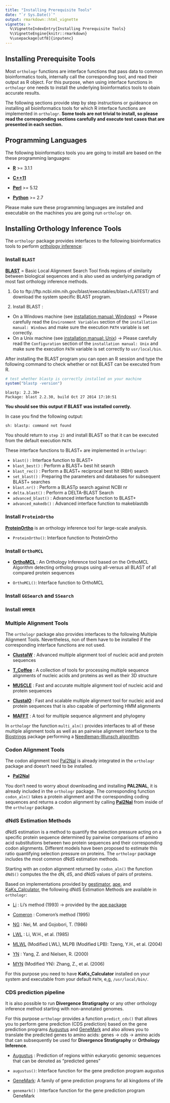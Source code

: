 ```yaml
---
title: "Installing Prerequisite Tools"
date: "`r Sys.Date()`"
output: rmarkdown::html_vignette
vignette: >
  %\VignetteIndexEntry{Installing Prerequisite Tools}
  %\VignetteEngine{knitr::rmarkdown}
  %\usepackage[utf8]{inputenc}
---
```



## Installing Prerequisite Tools

Most `orthologr` functions are interface functions that pass data to common
bioinformatics tools, internally call the corresponding tool, and read their output
as R object. For this purpose, when using interface functions in `orthologr` one needs to 
install the underlying bioinformatics tools to obain accurate results. 

The following sections provide step by step instructions or guideance on installing 
all bioinformatics tools for which R interface functions are implemented in `orthologr`.
__Some tools are not trivial to install, so please read the corresponding sections carefully
and execute test cases that are presented in each section.__


## Programming Languages

The following bioinformatics tools you are going to install are based on
the these programming languages:

 - [__R__](http://www.cran.r-project.org) >= 3.1.1
 
 - [__C++11__](http://isocpp.org/about)
 
 - [__Perl__](https://www.perl.org) >= 5.12
 
 - [__Python__](https://www.python.org) >= 2.7

Please make sure these programming languages are installed and executable on the machines you are going run `orthologr` on.

## Installing Orthology Inference Tools

The `orthologr` package provides interfaces to the following bioinformatics tools 
to perform [orthology inference](http://link.springer.com/protocol/10.1007%2F978-1-61779-582-4_9):


### Install `BLAST`

[__BLAST__](http://www.ncbi.nlm.nih.gov/guide/howto/run-blast-local/]) = Basic Local Alignment Search Tool finds regions of similarity between biological sequences and is also used as underlying paradigm of most fast orthology inference methods.

1) Go to ftp://ftp.ncbi.nlm.nih.gov/blast/executables/blast+/LATEST/ and download the system specific BLAST program.

2) Install BLAST :  

* On a Windows machine (see [installation manual: Windows](http://www.ncbi.nlm.nih.gov/books/NBK52637/))
-> Please carefully read the `Environment Variables` section of the `installation manual: Windows` and make sure the execution `PATH` variable is set correctly.
* On a Unix machine (see [installation manual: Unix](http://www.ncbi.nlm.nih.gov/books/NBK52640/)) 
-> Please carefully read the `Configuration` section of the `installation manual: Unix` and make sure the execution `PATH` variable is set correctly to `usr/local/bin`.

After installing the BLAST program you can open an R session and type the following command to check whether or not BLAST can be executed from R.

```r
# test whether blastp is correctly installed on your machine
system("blastp -version")
```

```
blastp: 2.2.30+
Package: blast 2.2.30, build Oct 27 2014 17:10:51
```

__You should see this output if BLAST was installed corretly.__

In case you find the following output:

```
sh: blastp: command not found
```

You should return to `step 2)` and install BLAST so that it can be executed
from the default execution `PATH`.

These interface functions to BLAST+ are implemented in `orthologr`:
 
 - `blast()` : Interface function to BLAST+
 - `blast_best()` : Perform a BLAST+ best hit search
 - `blast_rec()` : Perform a BLAST+ reciprocal best hit (RBH) search
 - `set_blast()` : Preparing the parameters and databases for subsequent BLAST+ searches
 - `blast.nr()` : Perform a BLASTp search against NCBI nr
 - `delta.blast()` : Perform a DELTA-BLAST Search
 - `advanced_blast()` : Advanced interface function to BLAST+
 - `advanced_makedb()` : Advanced interface function to makeblastdb
 
 
### Install `ProteinOrtho`
 
[__ProteinOrtho__](https://www.bioinf.uni-leipzig.de/Software/proteinortho/) is an orthology inference tool for large-scale analysis.
 
 * `ProteinOrtho()`: Interface function to ProteinOrtho

### Install `OrthoMCL`

 - [__OrthoMCL__](http://www.orthomcl.org/orthomcl/) : An Orthology Inference tool based on the OrthoMCL Algorithm detecting ortholog groups using all-versus all BLAST of all compared protein sequences
 
 * `OrthoMCL()`: Interface function to OrthoMCL
 

### Install `GGSearch` and `SSearch`

### Install `HMMER`



### Multiple Alignment Tools

The `orthologr` package also provides interfaces to the following Multiple Alignment Tools.
Nevertheless, non of them have to be installed if the corresponding interface functions
are not used.

 - [__ClustalW__](http://www.clustal.org/clustal2/) : Advanced multiple alignment tool of nucleic acid and protein sequences
 
 - [__T_Coffee__](http://www.tcoffee.org/Projects/tcoffee/) : A collection of tools for processing multiple sequence alignments
 of nucleic acids and proteins as well as their 3D structure
 
 - [__MUSCLE__](http://www.drive5.com/muscle/) : Fast and accurate multiple alignment tool of nucleic acid and protein sequences
 
 - [__ClustalO__](http://www.clustal.org/omega/) : Fast and scalable multiple alignment tool for nucleic acid and protein sequences that is also
 capable of performing HMM alignments
 
 - [__MAFFT__](http://mafft.cbrc.jp/alignment/software/) : A tool for multiple sequence alignment and phylogeny

In `orthologr` the function `multi_aln()` provides interfaces to all of these multiple alignment tools
as well as an pairwise alignment interface to the [Biostrings](http://www.bioconductor.org/packages/release/bioc/html/Biostrings.html) package performing a [Needleman-Wunsch algorithm](http://www.sciencedirect.com/science/article/pii/0022283670900574).


### Codon Alignment Tools

The codon alignment tool [Pal2Nal](http://www.bork.embl.de/pal2nal/) is already integrated in the `orthologr` package
and doesn't need to be installed.

 - [__Pal2Nal__](http://www.bork.embl.de/pal2nal/)

You don't need to worry about downloading and installing __PAL2NAL__, it is already included in the `orthologr` package.
The corresponding function `codon_aln()` takes a protein alignment and the corresponding coding sequences and returns
a codon alignment by calling [__Pal2Nal__](http://www.bork.embl.de/pal2nal/) from inside of the `orthologr` package.

### dNdS Estimation Methods

dNdS estimation is a method to quantify the selection pressure acting on a specific protein sequence determined by pairwise comparisons of
amino acid substitutions between two protein sequences and their corresponding codon alignments.
Different models have been proposed to estimate this ratio quantifying selection pressure on proteins.
The `orthologr` package includes the most common dNdS estimation methods.

Starting with an codon alignment returned by `codon_aln()` the function `dNdS()` computes
the the dN, dS, and dNdS values of pairs of proteins.

Based on implementations provided by [gestimator](http://molpopgen.org/software/libsequence.html), [ape](http://www.cran.r-project.org/web/packages/ape/index.html), and [KaKs_Calculator](https://code.google.com/p/kaks-calculator/),
the following dNdS Estimation Methods are available in `orthologr`:

 - [Li](http://link.springer.com/article/10.1007/BF02407308#page-1) : Li's method (1993) -> provided by the [ape package](http://cran.r-project.org/web/packages/ape/index.html)

 - [Comeron](http://link.springer.com/article/10.1007/BF00173196) : Comeron's method (1995)

 - [NG](http://mbe.oxfordjournals.org/content/3/5/418.short) : Nei, M. and Gojobori, T. (1986)

 - [LWL](http://mbe.oxfordjournals.org/content/2/2/150.short) : Li, W.H., et al. (1985)

 - [MLWL](http://mbe.oxfordjournals.org/content/21/12/2290.short) (Modified LWL), MLPB (Modified LPB): Tzeng, Y.H., et al. (2004)

 - [YN](http://mbe.oxfordjournals.org/content/17/1/32.short) : Yang, Z. and Nielsen, R. (2000)

 - [MYN](http://www.biomedcentral.com/1471-2148/6/44/) (Modified YN): Zhang, Z., et al. (2006)

For this purpose you need to have __KaKs_Calculator__ installed on your system and executable from your default `PATH`, e,g, `/usr/local/bin/`.



### CDS prediction pipeline

It is also possible to run __Divergence Stratigraphy__ or any other
orthology inference method starting with non-annotated genomes.

For this purpose `orthologr` provides a function `predict_cds()` that allows
you to perform gene prediction (CDS prediction) based on the gene prediction programs
[Augustus](http://bioinf.uni-greifswald.de/augustus/) and [GeneMark](http://exon.gatech.edu/GeneMark/)
and also allows you to translate the predicted genes to amino acids:  genes -> cds -> amino acids that
can subsequently be used for __Divergence Stratigraphy__ or __Orthology Inference__.

- [Augustus](http://bioinf.uni-greifswald.de/augustus/) : Prediction of regions within eukaryotic genomic sequences that can be denoted as "predicted genes"

* `augustus()`: Interface function for the gene prediction program augustus

- [GeneMark](http://exon.gatech.edu/GeneMark/): A family of gene prediction programs for all kingdoms of life

* `genemark()` : Interface function for the gene prediction program GeneMark


